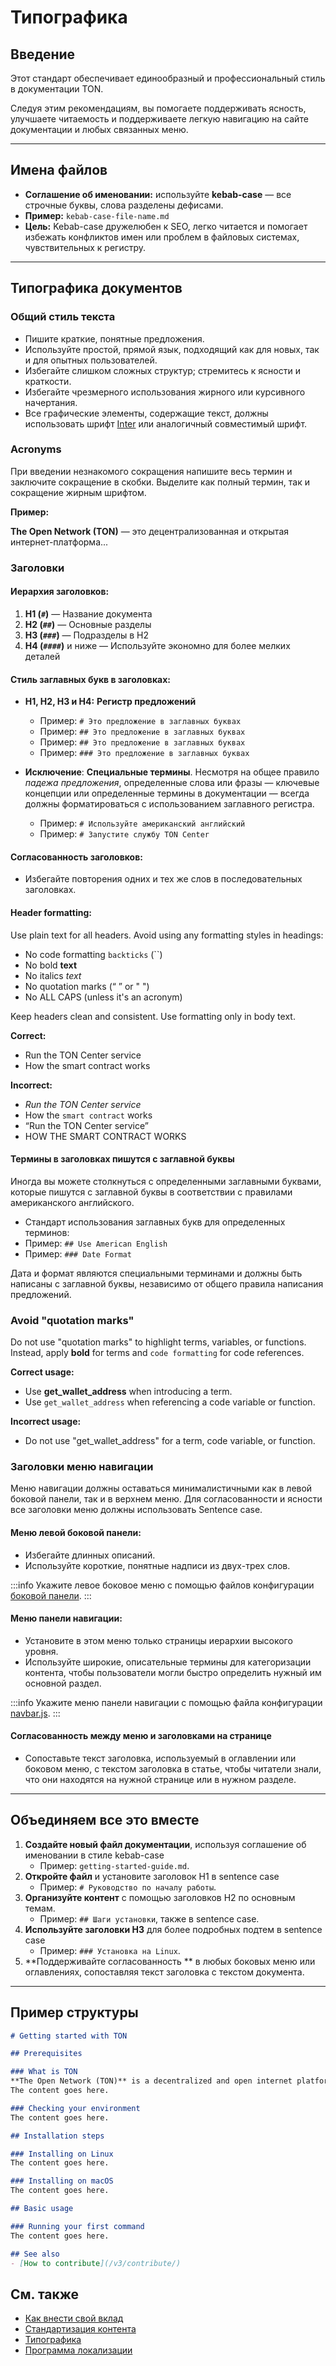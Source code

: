 
# Типографика

## Введение

Этот стандарт обеспечивает единообразный и профессиональный стиль в документации TON. 

Следуя этим рекомендациям, вы помогаете поддерживать ясность, улучшаете читаемость и поддерживаете легкую навигацию на сайте документации и любых связанных меню.

---

## Имена файлов

- **Соглашение об именовании:** используйте **kebab-case** — все строчные буквы, слова разделены дефисами.
- **Пример:** `kebab-case-file-name.md`
- **Цель:** Kebab-case дружелюбен к SEO, легко читается и помогает избежать конфликтов имен или проблем в файловых системах, чувствительных к регистру.

---

## Типографика документов

### Общий стиль текста

- Пишите краткие, понятные предложения.
- Используйте простой, прямой язык, подходящий как для новых, так и для опытных пользователей.
- Избегайте слишком сложных структур; стремитесь к ясности и краткости.
- Избегайте чрезмерного использования жирного или курсивного начертания.
- Все графические элементы, содержащие текст, должны использовать шрифт [Inter](https://rsms.me/inter/) или аналогичный совместимый шрифт.

### Acronyms

При введении незнакомого сокращения напишите весь термин и заключите сокращение в скобки. Выделите как полный термин, так и сокращение жирным шрифтом.

**Пример:**

**The Open Network (TON)** — это децентрализованная и открытая интернет-платформа...

### Заголовки

#### Иерархия заголовков:

1. **H1 (`#`)** — Название документа
2. **H2 (`##`)** — Основные разделы
3. **H3 (`###`)** — Подразделы в H2
4. **H4 (`####`)** и ниже — Используйте экономно для более мелких деталей

#### Стиль заглавных букв в заголовках:

- **H1, H2, H3 и H4:** **Регистр предложений**
  - Пример: `# Это предложение в заглавных буквах`
  - Пример: `## Это предложение в заглавных буквах`
  - Пример: `## Это предложение в заглавных буквах`
  - Пример: `### Это предложение в заглавных буквах`

- **Исключение**: **Специальные термины**.
  Несмотря на общее правило _падежа предложения_,
  определенные слова или фразы — ключевые концепции или определенные термины в документации — всегда должны форматироваться
  с использованием заглавного регистра.
  - Пример: `# Используйте американский английский`
  - Пример: `# Запустите службу TON Center`

#### Согласованность заголовков:

- Избегайте повторения одних и тех же слов в последовательных заголовках.

#### Header formatting:

Use plain text for all headers.
Avoid using any formatting styles in headings:

- No code formatting `backticks` (\`\`)
- No bold **text**
- No italics _text_
- No quotation marks (“ ” or " ")
- No ALL CAPS (unless it's an acronym)

Keep headers clean and consistent. Use formatting only in body text.

**Correct:**

- Run the TON Center service
- How the smart contract works

**Incorrect:**

- _Run the TON Center service_
- How the `smart contract` works
- “Run the TON Center service”
- HOW THE SMART CONTRACT WORKS

#### Термины в заголовках пишутся с заглавной буквы

Иногда вы можете столкнуться с определенными заглавными буквами, которые пишутся с заглавной буквы в соответствии с правилами американского английского.

- Стандарт использования заглавных букв для определенных терминов:
- Пример: `## Use American English`
- Пример: `### Date Format`

Дата и формат являются специальными терминами и должны быть написаны с заглавной буквы, независимо от общего правила написания предложений.

### Avoid "quotation marks"

Do not use "quotation marks" to highlight terms, variables, or functions. Instead, apply **bold** for terms and `code formatting` for code references.

**Correct usage:**

- Use **get_wallet_address** when introducing a term.
- Use `get_wallet_address` when referencing a code variable or function.

**Incorrect usage:**

- Do not use "get_wallet_address" for a term, code variable, or function.

### Заголовки меню навигации

Меню навигации должны оставаться минималистичными как в левой боковой панели, так и в верхнем меню. Для согласованности и ясности все заголовки меню должны использовать Sentence case.

#### Меню левой боковой панели:

- Избегайте длинных описаний.
- Используйте короткие, понятные надписи из двух-трех слов.

:::info
Укажите левое боковое меню с помощью файлов конфигурации [боковой панели](https://github.com/ton-community/ton-docs/tree/main/sidebars).
:::

#### Меню панели навигации:

- Установите в этом меню только страницы иерархии высокого уровня.
- Используйте широкие, описательные термины для категоризации контента, чтобы пользователи могли быстро определить нужный им основной раздел.

:::info
Укажите меню панели навигации с помощью файла конфигурации [navbar.js](https://github.com/ton-community/ton-docs/blob/main/navbar.js).
:::

#### Согласованность между меню и заголовками на странице

- Сопоставьте текст заголовка, используемый в оглавлении или боковом меню, с текстом заголовка в статье, чтобы читатели знали, что они находятся на нужной странице или в нужном разделе.

---

## Объединяем все это вместе

1. **Создайте новый файл документации**, используя соглашение об именовании в стиле kebab-case
   - Пример: `getting-started-guide.md`.
2. **Откройте файл** и установите заголовок H1 в sentence case
   - Пример: `# Руководство по началу работы`.
3. **Организуйте контент** с помощью заголовков H2 по основным темам. 
   - Пример: `## Шаги установки`, также в sentence case.
4. **Используйте заголовки H3** для более подробных подтем в sentence case 
   - Пример: `### Установка на Linux`.
5. **Поддерживайте согласованность ** в любых боковых меню или оглавлениях, сопоставляя текст заголовка с текстом документа.

---

## Пример структуры

```md title="getting-started-with-ton.md"
# Getting started with TON

## Prerequisites

### What is TON
**The Open Network (TON)** is a decentralized and open internet platform...
The content goes here.

### Checking your environment
The content goes here.

## Installation steps

### Installing on Linux
The content goes here.

### Installing on macOS
The content goes here.

## Basic usage

### Running your first command
The content goes here.

## See also
- [How to contribute](/v3/contribute/)
```

## См. также

- [Как внести свой вклад](/v3/contribute/)
- [Стандартизация контента](/v3/contribute/content-standardization/)
- [Типографика](/v3/contribute/typography/)
- [Программа локализации](/v3/contribute/localization-program/overview/)

<Feedback />
